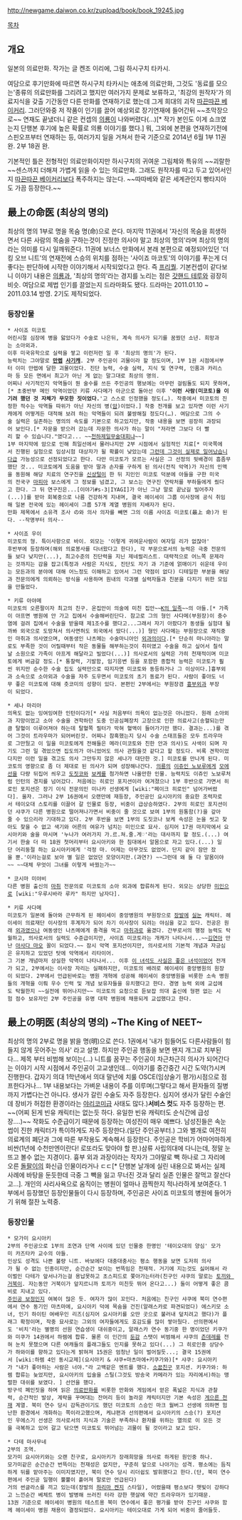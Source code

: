 http://newgame.daiwon.co.kr/zupload/book/book_19245.jpg

[[목차]]

== 개요 ==
일본의 의료만화.
작가는 글 켄조 이리에, 그림 하시구치 타카시.

여담으로 후기만화에 따르면 하시구치 타카시는 애초에 의료만화, 그것도 '동료를 모으는'종류의 의료만화를 그리려고 했지만 여러가지 문제로 보류하고, '최강의 원작자'가 의료지식을 갖출 기간동안 다른 만화를 연재하기로 했는데 그게 희대의 괴작 [[따끈따끈 베이커리]]. 그러던와중 저 작품이 인기를 끌어 예상외로 장기연재에 들어간뒤 ~~초막장으로~~ 연재도 끝냈더니 같은 컨셉의 [[의룡]]이 나와버렸다(...)[* 작가 본인도 이게 쇼크였는지 단행본 후기에 높은 확률로 의룡 이야기를 했다.]
뭐, 그외에 본편을 연재하기전에 스핀오프부터 연재하는 등, 여러가지 일을 거쳐서 한국 기준으로 2014년 6월 1부 11권 완. 2부 18권 완.

기본적인 틀은 전형적인 의료만화이지만 하시구치의 귀여운 그림체와 특유의 ~~괴랄한~~센스까지 더해져 가볍게 읽을 수 있는 의료만화. 그래도 원작자를 따고 두고 있어서인지 [[따끈따끈 베이커리]]보다 폭주하지는 않는다. ~~따따베와 같은 세계관인지 빵타지아도 가끔 등장한다.~~

== 最上の'''命'''医 (최상의 명의) ==
최상의 명의 1부로 명을 목숨 명(命)으로 쓴다. 마지막 11권에서 '자신의 목숨을 희생하면서 다른 사람의 목숨을 구하는것이 진정한 의사야 말고 최상의 명의'라며 최상의 명의 라는 의미를 다시 일깨워준다.
11권에 보너스 만화에서 본래 본편으로 예정되어있던 '더 킹 오브 니트'의 연재전에 스승의 위치를 점하는 '사이죠 마코토'의 이야기를 푸는게 더 좋다는 판단하에 시작한 이야기해서 시작되었다고 한다. 즉 [[프리퀄]].
기본컨셉이 같다보니 이야기 내용은 [[의룡]]과, '최상의 명의'라는 경지를 노리는 점은 [[갓핸드 테루]]와 굉장히 비슷.
여담으로 제법 인기를 끌었는지 드라마화도 됐다. 드라마는 2011.01.10 ~ 2011.03.14 방영. 2기도 제작되었다.



=== 등장인물 ===
 * 사이죠 미코토
 어린시절 심장에 병을 앓았다가 수술로 나은뒤, 계속 의사가 되기를 꿈꿨던 소년. 희망과는 소아외과.
 이후 미국유학으로 실력을 쌓고 이런저런 일 후 '최상의 명의'가 된다.
 능력치는 그야말로 '''[[만렙]] [[사기캐]]'''. 2부 주인공이 괴물이라 할 정도이며, 1부 1권 시점에서부터 이미 만렙에 달한 괴물이었다. 진단 능력, 수술 실력, 지식 및 연구력, 인품과 카리스마 등 모든 면에서 최고가 아닌 게 없는 말그대로 최상의 명의. 
 어찌나 사기적인지 악역들이 뭔 술수를 쓰든 주인공의 행보에는 아무런 걸림돌도 되지 못하며,[* 초중반부 메인 악역이었던 키류 사다메가 아군으로 돌아선 이후 ''''이런 사람(미코토)을 이기려 했던 것 자체가 무모한 짓이었다.''''고 스스로 인정했을 정도(…). 작중에서 미코토의 진정한 적수는 악역들 따위가 아닌 자신의 병([[암]])이었다.] 작중 전개를 보고 있자면 이런 사기캐에게 어떻게든 대적해 보려 하는 악역들이 되려 불쌍해질 정도다(…). 여담으로 그의 수술 실력은 실존하는 명의의 속도를 기본으로 하고있지만, 작중 내용을 보면 굉장히 과장되어 보인다.[* 자문을 받으러 갔는데 자문한 의사가 하는 말이 "저라면 그보다 더 빨리 할 수 있습니다."였다고... ~~[[천하제일무술대회]]냐~~]
 1부 마지막에 암으로 인해 최일선에서 물러나지만 2부 시점에서 실험적인 치료[* 미국쪽에서 진행된 실험으로 임상시험 대상자가 될 확률이 낮았는데 [[그런데 그것이 실제로 일어났습니다]]급 가능성으로 선정되었다고 한다. 다만 미코토가 모르는 사실은 그 선정의 뒷배경이 흠좀무했단 것... 미코토에게 도움을 받아 딸과 손자를 구하게 된 의사(전직 악역)가 자신의 인맥을 동원해 해당 치료의 연구진을 [[신상털이]] 한 뒤 지인인 미코토 덕분에 아들을 구한 미국의 전국구 [[마피아]] 보스에게 그 정보를 넘겼고, 그 보스는 연구진 연락처를 부하들에게 줬다고 한다. 그 뒤 연구진은...[이야기#s-3|IYAGI]가 아닌 그냥 말로 끝났길 빌어주자(...)]를 받아 회복중으로 나름 건강하게 지내며, 결국 헤이세이 그룹 이사장에 공식 취임해 일본 전국에 있는 헤이세이 그룹 57개 계열 병원의 지배자가 된다.
 만화 제목에서 소유격 조사 の와 의사 의자를 빼면 그의 이름 사이죠 미코토(最上 命)가 된다. --작명부터 의사--

 * 사이죠 우이
 미코토의 형. 특이사항으로 바이. 외모는 '이렇게 귀여운사람이 여자일 리가 없잖아'
 후반부에 등장하며(해외 의료봉사를 다녀왔다고 한다), 각 부문으로서의 능력은 극중 전문의들 보다 낮지만(...), 최고수준의 진단력을 지닌 제네럴리스트. 대략적으로 어느쪽 문제라는 것까지는 감을 잡고(특정과 사람은 지식도, 진단도 자기 과 기준에 얽매이기 쉬운데 우이는 모든과의 분야에 대해 어느정도 이해하고 있어서 그런 약점이 없다) 디테일한 부분을 해당과 전문의에게 의뢰하는 방식을 사용하며 원내의 각과별 실력자들과 친분을 다지기 위한 모임을 만들었다.

 * 키류 아야메
 미코토의 오른팔이자 최고의 친구. 온집안이 의술에 미친 집안~~[[K의 일족]]~~의 아들.[* 가족이 아프면 병원에 안 가고 집에서 수술해버린단다. 참고로 그의 형인 사다메(부원장)이 충수염에 걸려 집에서 수술을 받을때 제1조수를 했다고...그래서 자기 아팠다가 동생들 실험대 될까봐 외국으로 도망쳐서 의사면허도 외국에서 땄다(...)] 형인 사다메는 부원장으로 재직중인 마취과 의사였으며, 여동생인 나츠메는 수술마니아인 [[외과]]의이다.[* 단순히 마니아라는 말로도 부족한 것이 어릴때부터 작은 동물들 해부하는것이 취미였고 수술을 하고 싶어서 칠석날 소원으로 가족이 아프게 해달라고 빌었다(...)] 의사로서의 실력은 가히 천재적이며 미코토에게 버금갈 정도.[* 통찰력, 기발함, 임기응변 등을 포함한 종합적 능력은 미코토가 훨씬 위지만 순수한 수술 집도 실력만으로 따지자면 미코토와 동등하거나 그 이상이다.]흉부외과 소속으로 소아외과 수술을 자주 도우면서 미코토의 초기 동료가 된다. 사람이 좋아도 너무 좋은 미코토에 대해 츳코미의 성향이 있다. 본편인 2부에서는 부원장겸 [[흉부외과]] 부장이 되었다.

 * 세나 마리아
 의욕도 없는 잉여잉여한 인턴이다가[* 사실 처음부터 의욕이 없는것은 아니었다. 원래 소아외과 지망이었고 소아 수술을 견학하던 도중 인공심폐장치 고장으로 인한 의료사고(송혈되는만큼 탈혈이 이루어져야 하는데 탈혈쪽 필터가 막혀 혈액이 들어가기만 했다. 결과는...)를 겪어 그것이 트라우마가 되어버린것. 어찌나 참혹했는지 당시 수술 스태프들은 모두 트라우마로 그만뒀고 이 일을 미코토에게 전해들은 메라(미코토와 친한 안과 의사)도 사색이 되며 자기도 그런 일 겪었으면 집도의가 아니었어도 의사 관뒀을것 같다고 할 정도다. 비록 견학이었다지만 이런 일을 겪고도 의사 그만두지 않은 세나가 대단한 것.] 미코토를 만나게 된다. 미코토의 영향으로 좀 더 제대로 된 의사가 되며 성장해나간다. [[의룡]]의 [[이쥬인 노보루]]에게 [[모에선]]을 다량 뒤집어 씌우고 [[도짓코]]와 [[보케]]를 첨가하면 나올만한 인물. 능력치도 이쥬인 노보루처럼 인턴의 경지를 넘어갔다. 처음에는 히로인 포지션이라 여겨졌으나 1부 후반으로 가면서 히로인 포지션은 장기 이식 전문의인 미나카 선생에게 [wiki:"페이크 히로인" 넘어가버렸다]. 울자. 그러나 2부 16권에서 오랜만에 재등장, 주인공인 요시아키의 중요한 조력자로서 테이오대 스토리를 이끌어 갈 인물로 등장, 비중이 급상승하였다. 2부의 히로인 포지션이던 샤쿠가 다른 병원으로 떨어져나가면서 비중이 줄 것으로 보여 1부의 원통함(?)을 갚아줄 수 있으리라 기대하고 있다. 2부 후반을 보면 1부의 도짓코나 보케 속성은 눈을 씻고 찾아도 찾을 수 없고 색기와 어른의 여유가 넘치는 미인으로 묘사. 심지어 17권 마지막에서 요시아키와 술을 마시며 '누나가 여러가지 가.르.쳐.줄.게♡'라는 대사까지 할 정도.(...) 여기서 한술 더 떠 18권 첫머리부터 요시아키와 한 침대에서 알몸으로 자고 있다.(...) 일단 어리둥절 하는 요시아키에게 '걱정 마. 어제는 아무것도 없었어. 단지 같이 잠만 잤을 뿐.'이라는걸로 보아 별 일은 없었던 모양이지만.(과연?) ~~그런데 왜 둘 다 알몸이야~~ ~~대체 무엇이 그녀를 이렇게 바꿨는가~~

 * 코시마 미야비
 다른 병원 출신의 [[마취]] 전문의로 미코토의 소아 외과에 합류하게 된다. 외모는 상당한 [[미인]]으로 [wiki:"우루시바라 루카" 하지만 남자다].

 * 키류 사다메
 미코토가 일본에 돌아와 근무하게 된 헤이세이 중앙병원의 부원장으로 [[장발]]에 [[실눈]] 캐릭터. 헤이세이 의료재단 이사장의 후계자가 되어 차기 이사장이 되려는 야심을 갖고 있다. 전공은 원래 [[외과]]였으나 여동생인 나츠메에게 충격을 먹고 [[마취]]과로 옮겼다. 간부로서의 행정 능력도 탁월하고, 의사로서의 실력도 수준급이지만, 사이죠 미코토라는 개캐가 나타나서...~~[[김연아]] 만난 [[아사다 마오]] 꼴이 되었다.~~ 잠시 악역 포지션이지만, 의사로서의 기본적 개념과 자긍심은 유지하고 있었던 탓에 악역에서 리타이어. 
 그 기본 개념마저 상실한 악역이 나타나서... 이후 [[이 녀석도 사실은 좋은 녀석이었어]] 전개가 되고, 2부에서는 이사장 자리는 실패하지만, 미코토의 배려로 헤이세이 중앙병원의 원장이 되었다. 2부에서 언급된바로는 병원 개혁에 성공해 헤이세이 중앙병원을 비롯한 소속 병원들의 개혁을 이뤄 우수 인력 및 개념 보유자들을 유치했다고 한다. 경영 능력 외에 교섭에도 탁월한지 ~~실전에 뛰어나지만~~ 미코토의 요청으로 듣보잡 의대 출신에 형편 없는 시험 점수 보유자인 2부 주인공을 유명 대학 병원에 채용되게 교섭했다고 한다.

== 最上の'''明'''医 (최상의 명의) ~The King of NEET~ ==
최상의 명의 2부로 명을 밝을 명(明)으로 쓴다. 1권에서 '내가 힘들어도 다른사람들이 힘들지 않게 웃어주는 의사' 라고 설명. 하지만 주인공 행동을 보면 왠지 개그로 치부된다...
제목 부터 비범해 보이는(...) 니트를 꿈꾸는 주인공이 차근차근히 의사가 되어간다는 이야기
시작 시점에서 주인공이 고교생인데... 이야기를 중간중간 시간 도약(?)시켜 진행한다. 갑자기 의대 1학년에서 의대 말년에 치룰 OSCE(임상술기 평가)시점으로 점프한다거나...
1부 내용보다는 가벼운 내용이 주를 이루며(그렇다고 해서 환자들의 질병까지 가볍다는건 아니다. 생사가 갈린 수술도 자주 등장한다. 심지어 생사가 달린 수술인데 장비가 허접한 환경이라는 [[야리코미]]급 사태도 많다.)'''서비스 컷'''도 자주 등장하는 편. ~~(어찌 된게 빈유 캐릭터는 없는듯 하다. 유일한 빈유 캐릭터도 순식간에 급성장....)~~
작화도 수준급이기 때문에 등장하는 여성진이 매우 예쁘다. 남성진들은 속눈썹이 진한 캐릭터가 특이하게도 자주 등장한다.(일단 주인공부터.)
그와 별개로 여전히 의료계의 폐단과 그에 따른 부작용도 계속해서 등장한다.
주인공은 학비가 어마어마하게 비싼(1년에 수천만엔이란다! 로또라도 맞아야 할 판.)삼류 사립의대에 다니는데, 정말 눈뜨고 볼수 없는 지경이다.
흉부 외과 과장이라는 작자가 그야말로 빽 하나로 그 자리에 오른 [[돌팔이]]의 화신급 인물이라거나 ㄷㄷ[* 단행본 날개에 실린 내용으로 봐서는 실제 사례에 바탕을 둔듯한데 극중 그 빽을 잃고 무너진 것과 달리 실존 인물은 잘먹고 잘산다고...]. 개인의 사리사욕으로 움직이는 병원이 얼마나 끔찍한지 적나라하게 보여준다.
1부에서 등장했던 등장인물들이 다시 등장하며, 주인공은 사이죠 미코토의 병원에 들어가기 위해 절찬 노력중.


=== 등장인물 ===
 * 모가미 요시아키
 2부의 주인공으로 1부의 조연과 단역 사이에 있던 인물중 한명인 '테이오대의 양심' 모가미 카즈타카 교수의 아들.
 인상도 성격도 나쁜 불량 니트. 바보에다 대충대충사는 평소 행동을 보면 도저히 의사가 될 수 없는 인종이지만, 순간순간 보이는 번뜩임은 천재적. 거기에 지는것도 싫어해서 라이벌인 다테가 앞서나가는걸 용납못하고 초스피드로 쫓아가는터라(친구인 샤쿠의 말로는 [[토끼와 거북이]]. 자는동안 거북이가 앞지르니까 토끼가 미친듯 뛰어 온다고...) 둘이 어떻게 좋은 콤비로 지내고 있다.
 [[주인공 보정]]인지 여복이 많은 듯. 여자가 많이 꼬인다. 처음에는 친구인 샤쿠에 북미 연수편에서 연수 동기인 마츠마에, 요시아키 덕에 목숨을 건진(알래스카로 파견되었다) 에스키모 소녀, 인기 하이틴 여배우인 리즈(심지어 요시아키를 오딴 곳으로 불러내 덮치려고 했다)가 플래그 확정이며, 작중 묘사로는 그외의 여자들에게도 호감도를 많이 쌓아뒀다. 선의편에서도 '비치'라는 별명의 선원 연습생이 대쉬중이고, 알래스카 연수 동기중 한 명이었던 키쿠가와 미쿠가 14권에서 하렘에 합류. 물론 이 인간의 [[둔감]] 스탯이 비범해서 샤쿠의 [[츤데레]]를 전혀 눈치 못챘으며 다른 여캐들의 플래그들도 인지를 못하고 있다(...) 그 히로인중 상당수가 하와이를 향하고 있다는게 밝혀져 15권은 엄청난 일이 벌어질듯...; 결국 15권에서 [wiki:하렘 4인 동시교제](요시아키 & 샤쿠+마츠마에+키쿠가와)[* 샤쿠: 요시아키가 "내가 좋아하는 사람은 너야."라 고백같은 멘트를 했다. [[소꿉친구]] 포지션. 키쿠가와: 하렘 합류는 늦었지만, 요시아키의 입술을 스틸(그것도 방송국 카메라가 있는 자리에서)하는 맹렬한 대쉬를 보였다. ] 선언을 했다.
 방구석 폐인짓을 하며 읽은 [[의료만화]]를 비롯한 만화와 게임에서 얻은 폭넓은 지식과 관찰력, 순간적인 발상, 계략을 꾸며대는 잔머리 등이 놀라운 캐릭터지만 기본 속성은 [[게으른 천재]] 계열. 북미 연수 당시 감독관이기도 했던 미코토의 스승인 마크 월버그 선생에 의하면 험난한 환경에서 개화하는 쪽이라고했으며, 케냐편과 선의편에서 요시아키의 스승(?) 포지션인 우에스기 선생은 의사로서의 지식과 기술은 부족하나 환자를 위하는 열의로 이 모든 것을 극복하고 있어 갈고 닦으면 미코토도 뛰어넘는 괴물이 될 것이라고 보고 있다.

 * 다테 마사무네
 2부의 조역.
 모가미 요시아키와는 오랜 친구로, 요시아키가 장래희망을 의사로 하게된 원인중 하나.
 모가미같은 순간순간 번뜩이는 천재성은 없지만, 꾸준히 앞으로 나아가는 성격. 평소에는 듬직하게 뒤를 맡아주는 이미지였지만, 북미 연수 당시 리더쉽도 발휘했다고 한다.(단, 북미 연수편에서 주인공 일행이 뿔뿔이 흩어져 말로만 언급된다) 
 거의 썬글라스를 끼고 있는데(장발의 [[하리마 켄지]] 스타일), 어렸을때 평소보다 햇빛이 강하다고 느낀순간 베체트 병이 발병해 쓰러진 터라 강한 햇살에 약간 트라우마가 있기때문.
 13권 기준으로 헤이세이 병원의 테스트용 북미 연수에서 좋은 평가를 받아 친구인 샤쿠와 함께 헤이세이 병원 채용이 결정되었다. 요시아키는 테이오대로 가게 되어 비중이 줄어들듯.
 
